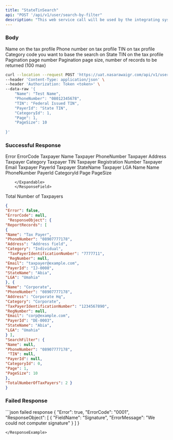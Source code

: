 ```yaml
---
title: "StateTinSearch"
api: "POST '/api/v1/user/search-by-filter"
description: "This web service call will be used by the integrating system to create a state TIN in CBS."
---
```


### Body



<ParamField body="Name" type="string">
Name on the tax profile
</ParamField>

<ParamField body="PhoneNumber" type="string">
   Phone number on tax profile
</ParamField>

<ParamField body="TIN" type="string">
  TIN on tax profile
</ParamField>

<ParamField body="CategoryId" type="Integer">
Category code you want to base the search on
</ParamField>

<ParamField body="PayerId" type="string">
State TIN on the tax profile
</ParamField>

<ParamField body="Page" type="Integer" required>
 Pagination page number
</ParamField>

<ParamField body="PageSize" type="Integer" required>
 Pagination page size, number of records to be returned (100 max)
</ParamField>


<RequestExample>

```bash Example Request
curl --location --request POST 'https://uat.nasarawaigr.com/api/v1/user/search-by-filter' \
--header 'Content-Type: application/json' \
--header 'Authorization: Token <token>' \
--data-raw '{
    "Name": "Test Name",
    "PhoneNumber": "08012345678",
    "TIN": "Federal Issued TIN",
    "PayerId": "State TIN",
    "CategoryId": 1, 
    "Page": 1,
    "PageSize": 10
   
}'
```

</RequestExample>

 
### Successful Response


<ResponseField name="Error" type="boolean">
  Error
</ResponseField>

<ResponseField name="ErrorCode" type="string">
  ErrorCode
</ResponseField>


<ResponseField name="ResponseObject" type="Object">
  <Expandable title="properties">
    <ResponseField name="ReportRecords" type="array">
  <ResponseField name="Name" type="string">
  Taxpayer Name
  </ResponseField>
  <ResponseField name="PhoneNumber" type="string">
  Taxpayer PhoneNumber
  </ResponseField>
   <ResponseField name="Address" type="string">
  Taxpayer Address
  </ResponseField>
   <ResponseField name="Category" type="string">
  Taxpayer Category
  </ResponseField>
   <ResponseField name="TaxpayerIdentificationNumber" type="string">
  Taxpayer TIN
  </ResponseField>
   <ResponseField name="RegNumber" type="string">
  Taxpayer Registration Number 
  </ResponseField>
   <ResponseField name="Email" type="string">
  Taxpayer Email
  </ResponseField>
   <ResponseField name="
   PayerId" type="string">
  Taxpayer PayerId
  </ResponseField>
   <ResponseField name="StateName" type="string">
  Taxpayer StateName 
  </ResponseField>
   <ResponseField name="LGA" type="string">
  Taxpayer LGA
  </ResponseField>
  </ResponseField>
        <ResponseField name="SearchFilter" type="Object">
        <Expandable title="properties">
            <ResponseField name="name" type="string">
            Name 
            </ResponseField>
            <ResponseField name="name" type="string">
            Name 
            </ResponseField>
            <ResponseField name="PhoneNumber" type="string">
            PhoneNumber
            </ResponseField>
            <ResponseField name="PayerId" type="string">
            PayerId
            </ResponseField>
            <ResponseField name="CategoryId" type="Integer">
            CategoryId
            </ResponseField>
            <ResponseField name="Page" type="Integer">
            Page
            </ResponseField>
            <ResponseField name="PageSize" type="Integer">
            PageSize
            </ResponseField>

        </Expandable>
        </ResponseField>

  </Expandable>
</ResponseField>


<ResponseField name="TotalNumberOfTaxPayers" type="Integer">
  Total Number of Taxpayers 
</ResponseField>


<ResponseExample>

```json Example Response
{
"Error": false, 
"ErrorCode": null,
 "ResponseObject": {
"ReportRecords": [
{
"Name": "Tax Payer",
"PhoneNumber": "08907777178", 
"Address": "Address field",
"Category": "Individual",
 "TaxPayerIdentificationNumber": "7777711", 
 "RegNumber": null,
"Email": "taxpayer@example.com", 
"PayerId": "IJ-0008",
"StateName": "Abia",
"LGA": "Umahia"
}, {
"Name": "Corporate",
"PhoneNumber": "08907777178",
"Address": "Corporate Hq",
"Category": "Corporate", 
"TaxPayerIdentificationNumber": "1234567890", 
"RegNumber": null,
"Email": "corp@example.com",
"PayerId": "DE-0003",
"StateName": "Abia",
"LGA": "Umahia"
} ],
"SearchFilter": {
"Name": null,
"PhoneNumber": "08907777178",
 "TIN": null,
"PayerId": null,
"CategoryId": 0,
"Page": 1,
"PageSize": 10
},
"TotalNumberOfTaxPayers": 2 }
}
```

</ResponseExample>

### Failed Response


<ResponseExample>
 ```json failed response 
 {
    "Error": true, 
    "ErrorCode": "0001", 
    "ResponseObject": [
        {
           "FieldName": "Signature", 
           "ErrorMessage": "We could not computer signature"
        }
    ]
 }

 ```
</ResponseExample>





